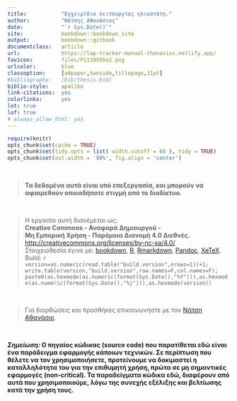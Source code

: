 ```yaml
---
title:           "Εγχειρίδιο λειτουργίας ηλιοστάτη."
author:          "Νάτσης Αθανάσιος"
date:            "`r Sys.Date()`"
site:            bookdown::bookdown_site
output:          bookdown::gitbook
documentclass:   article
url:             https://lap-tracker-manual-thanasisn.netlify.app/
favicon:         files/P1110595e2.png
urlcolor:        blue
classoption:     [a4paper,twoside,titlepage,11pt]
#bibliography:   [bib/thesis.bib]
biblio-style:    apalike
link-citations:  yes
colorlinks:      yes
lot: true
lof: true
# always_allow_html: yes
---
```


```r
require(knitr)
opts_chunk$set(cache = TRUE)
opts_chunk$set(tidy.opts = list( width.cutoff = 60 ), tidy = TRUE)
opts_chunk$set(out.width = '90%', fig.align = 'center')
```

\newpage

\  
\vfill 
\  

>  **Τα δεδομένα αυτά είναι υπό επεξεργασία, και μπορούν να αφαιρεθούν οποιαδήποτε στιγμή από το διαδίκτυο.**

\  
\vfill
\  

>  Η εργασία αυτή διανέμεται ως:\
>  **Creative Commons - Αναφορά Δημιουργού -**\
>  **Μη Εμπορική Χρήση - Παρόμοια Διανομή 4.0 Διεθνές.**\
>  [http://creativecommons.org/licenses/by-nc-sa/4.0/](http://creativecommons.org/licenses/by-nc-sa/4.0/)\
>  Στοιχειοθεσία έγινε με: [bookdown](https://bookdown.org/), [R](https://www.r-project.org/), [Rmarkdown](http://rmarkdown.rstudio.com/), [Pandoc](https://pandoc.org/), [XeTeX](http://xetex.sourceforge.net/).\
>  Build: `r version=as.numeric(read.table("build.version",nrows=1))+1; write.table(version,"build.version",row.names=F,col.names=F); paste0(as.hexmode(as.numeric(format(Sys.Date(),"%Y"))),as.hexmode(as.numeric(format(Sys.Date(),"%j"))),as.hexmode(version)) `

\  
\vfill
\  

>  Για διορθώσεις και προσθήκες επικοινωνήστε με τον [Νάτση Αθανάσιο](mailto:natsisphysicist@gmail.com).    

\  
\vfill
\  

**_Σημείωση:_ Ο πηγαίος κώδικας (source code) που παρατίθεται εδώ είναι ένα παράδειγμα εφαρμογής κάποιων τεχνικών. Σε περίπτωση που θέλετε να τον χρησιμοποιήσετε, προτείνουμε να δοκιμαστεί η καταλληλότητα του για την επιθυμητή χρήση, πρώτα σε μη σημαντικές εφαρμογές (non-critical). Τα παραδείγματα κώδικα εδώ, διαφέρουν από αυτά που χρησιμοποιούμε, λόγω της συνεχής εξέλιξης και βελτίωσης κατά την χρήση τους.**

